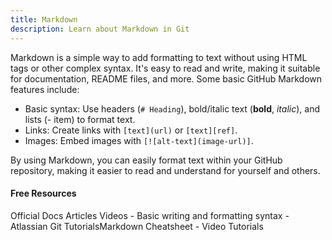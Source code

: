 ```yaml
---
title: Markdown
description: Learn about Markdown in Git
---
```

Markdown is a simple way to add formatting to text without using HTML tags or other complex syntax. It's easy to read and write, making it suitable for documentation, README files, and more. Some basic GitHub Markdown features include:

- Basic syntax: Use headers (`# Heading`), bold/italic text (**bold**, *italic*), and lists (- item) to format text.
- Links: Create links with `[text](url)` or `[text][ref]`.
- Images: Embed images with `[![alt-text](image-url)]`.

By using Markdown, you can easily format text within your GitHub repository, making it easier to read and understand for yourself and others.

#### Free Resources

<Tabs defaultValue="official">
<TabsList>
<TabsTrigger value="official">Official Docs</TabsTrigger>
<TabsTrigger value="article">Articles</TabsTrigger>
<TabsTrigger value="video">Videos</TabsTrigger>
</TabsList>

<TabsContent value="official">
<Note type="note" title="official">
- <Link href="https://docs.github.com/en/get-started/writing-on-github/getting-started-with-writing-and-formatting-on-github/basic-writing-and-formatting-syntax">Basic writing and formatting syntax</Link>
</Note>
</TabsContent>
<TabsContent value="article">
<Note type="note" title="article">
- <Link href="https://github.com/adam-p/markdown-here/wiki/Markdown-Cheatsheet">Atlassian Git Tutorials</Link>Markdown Cheatsheet</Link>
</Note>
</TabsContent>
<TabsContent value="video">
<Note type="note" title="video">
- <Link href="https://www.youtube.com/results?search_query=git+markdown+tutorial">Video Tutorials</Link>
</Note>
</TabsContent>
</Tabs>

